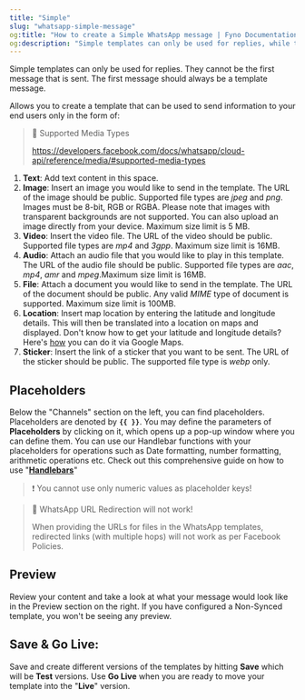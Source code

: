```yaml
---
title: "Simple"
slug: "whatsapp-simple-message"
og:title: "How to create a Simple WhatsApp message | Fyno Documentation"
og:description: "Simple templates can only be used for replies, while the first message must be a template message. Templates can include text, images, videos, audio, files, locations, and stickers, with specific guidelines for each media type, and placeholders can be defined using Handlebars."
---
```


Simple templates can only be used for replies. They cannot be the first message that is sent. The first message should always be a template message.

Allows you to create a template that can be used to send information to your end users only in the form of:

> 📘 Supported Media Types
>
> https://developers.facebook.com/docs/whatsapp/cloud-api/reference/media/#supported-media-types

1. **Text**: Add text content in this space.
2. **Image**: Insert an image you would like to send in the template. The URL of the image should be public. Supported file types are _jpeg_ and _png_. Images must be 8-bit, RGB or RGBA. Please note that images with transparent backgrounds are not supported. You can also upload an image directly from your device. Maximum size limit is 5 MB.
3. **Video**: Insert the video file. The URL of the video should be public. Supported file types are _mp4_ and _3gpp_. Maximum size limit is 16MB.
4. **Audio**: Attach an audio file that you would like to play in this template. The URL of the audio file should be public. Supported file types are _aac_, _mp4_, _amr_ and _mpeg_.Maximum size limit is 16MB.
5. **File**: Attach a document you would like to send in the template. The URL of the document should be public. Any valid _MIME_ type of document is supported. Maximum size limit is 100MB.
6. **Location**: Insert map location by entering the latitude and longitude details. This will then be translated into a location on maps and displayed. Don't know how to get your latitude and longitude details? Here's [how](https://support.google.com/maps/answer/18539?hl=en&co=GENIE.Platform%3DDesktop) you can do it via Google Maps.
7. **Sticker**: Insert the link of a sticker that you want to be sent. The URL of the sticker should be public. The supported file type is _webp_ only.

## Placeholders

Below the "Channels" section on the left, you can find placeholders. Placeholders are denoted by **`{{ }}`**. You may define the parameters of **Placeholders** by clicking on it, which opens up a pop-up window where you can define them. You can use our Handlebar functions with your placeholders for operations such as Date formatting, number formatting, arithmetic operations etc. Check out this comprehensive guide on how to use "**[Handlebars](https://handlebarsjs.com/guide/)**"

> ❗️ You cannot use only numeric values as placeholder keys!

> 🚧 WhatsApp URL Redirection will not work!
>
> When providing the URLs for files in the WhatsApp templates, redirected links (with multiple hops) will not work as per Facebook Policies.

## Preview

Review your content and take a look at what your message would look like in the Preview section on the right. If you have configured a Non-Synced template, you won't be seeing any preview.

## Save & Go Live:

Save and create different versions of the templates by hitting **Save** which will be **Test** versions. Use **Go Live** when you are ready to move your template into the "**Live**" version.
